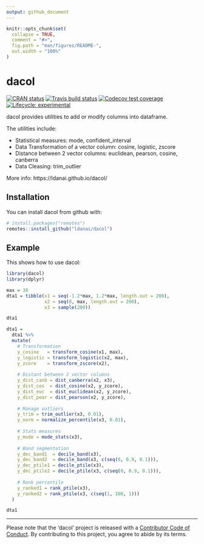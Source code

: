 ```yaml
---
output: github_document
---
```


<!-- README.md is generated from README.Rmd. Please edit that file -->

```r
knitr::opts_chunk$set(
  collapse = TRUE,
  comment = "#>",
  fig.path = "man/figures/README-",
  out.width = "100%"
)
```

# dacol

<!-- badges: start -->
[![CRAN status](https://www.r-pkg.org/badges/version/dacol)](https://cran.r-project.org/package=dacol)
[![Travis build status](https://travis-ci.org/ldanai/dacol.svg?branch=master)](https://travis-ci.org/ldanai/dacol)
[![Codecov test coverage](https://codecov.io/gh/ldanai/dacol/branch/master/graph/badge.svg)](https://codecov.io/gh/ldanai/dacol?branch=master)
[![Lifecycle: experimental](https://img.shields.io/badge/lifecycle-experimental-orange.svg)](https://www.tidyverse.org/lifecycle/#experimental)
<!-- badges: end -->

dacol provides utilities to add or modify columns into dataframe.

The utilities include:

* Statistical measures: mode, confident_interval
* Data Transformation of a vector column: cosine, logistic, zscore
* Distance between 2 vector columns: euclidean, pearson, cosine, canberra
* Data Cleasing: trim_outlier

More info: https://ldanai.github.io/dacol/


## Installation

You can install dacol from github with:

``` r
# install.packages("remotes")
remotes::install_github("ldanai/dacol")
```

## Example

This shows how to use dacol:

```r
library(dacol)
library(dplyr)

max = 30
dta1 = tibble(x1 = seq(-1.2*max, 1.2*max, length.out = 200),
              x2 = seq(0, max, length.out = 200),
              x3 = sample(200))

dta1

dta1 = 
  dta1 %>% 
  mutate(
    # Transformation
    y_cosine   = transform_cosine(x1, max),
    y_logistic = transform_logistic(x2, max),
    y_zcore    = transform_zscore(x2),
    
    # Distant between 2 vector columns
    y_dist_canb = dist_canberra(x2, x3),
    y_dist_cos  = dist_cosine(x2, y_zcore),
    y_dist_euc  = dist_euclidean(x2, y_zcore),
    y_dist_pear = dist_pearson(x2, y_zcore),
    
    # Manage outliers
    y_trim = trim_outlier(x3, 0.01),
    y_norm = normalize_percentile(x3, 0.01),
    
    # Stats measures
    y_mode = mode_stats(x3),
    
    # Band segmentation
    y_dec_band1  = decile_band(x3),
    y_dec_band2  = decile_band(x3, c(seq(0, 0.9, 0.1))),
    y_dec_ptile1 = decile_ptile(x3),
    y_dec_ptile2 = decile_ptile(x3, c(seq(0, 0.9, 0.1))),
    
    # Rank percentile
    y_ranked1 = rank_ptile(x3), 
    y_ranked2 = rank_ptile(x3, c(seq(1, 100, 1))) 
  )

dta1
```

---
Please note that the 'dacol' project is released with a
[Contributor Code of Conduct](.github/CODE_OF_CONDUCT.md).
By contributing to this project, you agree to abide by its terms.
